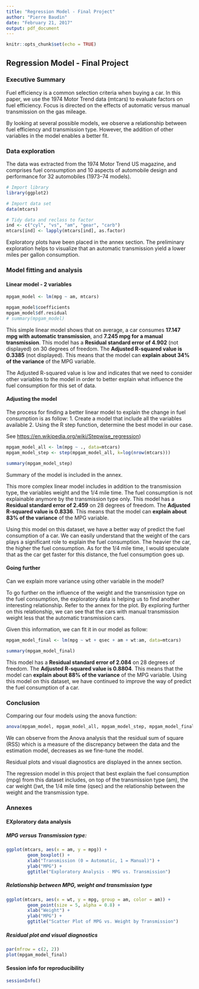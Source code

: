 ```yaml
---
title: "Regression Model - Final Project"
author: "Pierre Baudin"
date: "February 21, 2017"
output: pdf_document
---
```


```r
knitr::opts_chunk$set(echo = TRUE)
```

## Regression Model - Final Project

### Executive Summary

Fuel efficiency is a common selection criteria when buying a car. In this paper, we use the 1974 Motor Trend data (mtcars) to evaluate factors on fuel efficiency. Focus is directed on the effects of automatic versus manual transmission on the gas mileage.

By looking at several possible models, we observe a relationship between fuel efficiency and transmission type. However, the addition of other variables in the model enables a better fit.


### Data exploration

The data was extracted from the 1974 Motor Trend US magazine, and comprises fuel consumption and 10 aspects of automobile design and performance for 32 automobiles (1973–74 models).

```r
# Import library
library(ggplot2)

# Import data set
data(mtcars)

# Tidy data and reclass to factor
ind <- c("cyl", "vs", "am", "gear", "carb")
mtcars[ind] <- lapply(mtcars[ind], as.factor)
```

Exploratory plots have been placed in the annex section. The preliminary exploration helps to visualize that an automatic transmission yield a lower miles per gallon consumption.

### Model fitting and analysis

#### Linear model - 2 variables
```r
mpgam_model <- lm(mpg ~ am, mtcars)
```
```r
mpgam_model$coefficients
mpgam_model$df.residual
# summary(mpgam_model)
```

This simple linear model shows that on average, a car consumes **17.147 mpg with automatic transmission**, and **7.245 mpg for a manual transmission**. This model has a **Residual standard error of 4.902** (not displayed) on 30 degrees of freedom. The **Adjusted R-squared value is 0.3385** (not displayed). This means that the model can **explain about 34% of the variance** of the MPG variable.

The Adjusted R-squared value is low and indicates that we need to consider other variables to the model in order to better explain what influence the fuel consumption for this set of data.

#### Adjusting the model

The process for finding a better linear model to explain the change in fuel consumption is as follow:
1. Create a model that include all the variables available
2. Using the R step function, determine the best model in our case.

See [https://en.wikipedia.org/wiki/Stepwise_regression](https://en.wikipedia.org/wiki/Stepwise_regression))

```r
mpgam_model_all <- lm(mpg ~ ., data=mtcars)
mpgam_model_step <- step(mpgam_model_all, k=log(nrow(mtcars)))
```
```r
summary(mpgam_model_step)
```
Summary of the model is included in the annex.

This more complex linear model includes in addition to the transmission type, the variables weight and the 1/4 mile time. The fuel consumption is not explainable anymore by the transmission type only. This model has a **Residual standard error of 2.459** on 28 degrees of freedom. The **Adjusted R-squared value is 0.8336**. This means that the model can **explain about 83% of the variance** of the MPG variable.

Using this model on this dataset, we have a better way of predict the fuel consumption of a car. We can easily understand that the weight of the cars plays a significant role to explain the fuel consumption. The heavier the car, the higher the fuel consumption. As for the 1/4 mile time, I would speculate that as the car get faster for this distance, the fuel consumption goes up.

#### Going further

Can we explain more variance using other variable in the model?

To go further on the influence of the weight and the transmission type on the fuel consumption, the exploratory data is helping us to find another interesting relationship. Refer to the annex for the plot.
By exploring further on this relationship, we can see that the cars with manual transmission weight less that the automatic transmission cars.

Given this information, we can fit it in our model as follow:

```r
mpgam_model_final <- lm(mpg ~ wt + qsec + am + wt:am, data=mtcars)
```

```r
summary(mpgam_model_final)
```

This model has a **Residual standard error of 2.084** on 28 degrees of freedom. The **Adjusted R-squared value is 0.8804**. This means that the model can **explain about 88% of the variance** of the MPG variable. Using this model on this dataset, we have continued to improve the way of predict the fuel consumption of a car.

### Conclusion
Comparing our four models using the anova function:

```r
anova(mpgam_model, mpgam_model_all, mpgam_model_step, mpgam_model_final)
```

We can observe from the Anova analysis that the residual sum of square (RSS) which is a measure of the discrepancy between the data and the estimation model, decreases as we fine-tune the model.

Residual plots and visual diagnostics are displayed in the annex section.

The regression model in this project that best explain the fuel consumption (mpg) from this dataset includes, on top of the transmission type (am), the car weight ()wt, the 1/4 mile time (qsec) and the relationship between the weight and the transmission type.

### Annexes

#### EXploratory data analysis

##### MPG versus Transmission type:

```r
ggplot(mtcars, aes(x = am, y = mpg)) +
        geom_boxplot() +
        xlab("Transmission (0 = Automatic, 1 = Manual)") +
        ylab("MPG") +
        ggtitle("Exploratory Analysis - MPG vs. Transmission")
```

##### Relationship between MPG, weight and transmission type

```r
ggplot(mtcars, aes(x = wt, y = mpg, group = am, color = am)) +
        geom_point(size = 5, alpha = 0.8) +
        xlab("Weight") +
        ylab("MPG") +
        ggtitle("Scatter Plot of MPG vs. Weight by Transmission")
```

##### Residual plot and visual diagnostics

```r
par(mfrow = c(2, 2))
plot(mpgam_model_final)
```

#### Session info for reproducibility

```r
sessionInfo()
```

